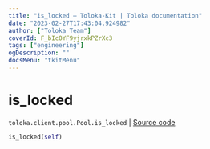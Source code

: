 ```yaml
---
title: "is_locked — Toloka-Kit | Toloka documentation"
date: "2023-02-27T17:43:04.924982"
author: ["Toloka Team"]
coverId: F_bIcOYF9yjrxkPZrXc3
tags: ["engineering"]
ogDescription: ""
docsMenu: "tkitMenu"
---
```


# is_locked
`toloka.client.pool.Pool.is_locked` | [Source code](https://github.com/Toloka/toloka-kit/blob/v1.1.4/src/client/pool/__init__.py#L257)

```python
is_locked(self)
```
